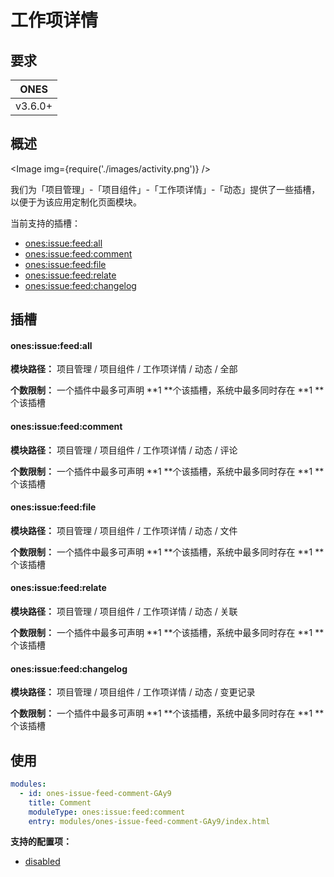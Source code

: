 
# 工作项详情

## 要求

| **ONES** |
| :------: |
| v3.6.0+  |

## 概述

<Image img={require('./images/activity.png')} />

我们为「项目管理」-「项目组件」-「工作项详情」-「动态」提供了一些插槽，以便于为该应用定制化页面模块。

当前支持的插槽：

- [ones:issue:feed:all](#onesissuefeedall)
- [ones:issue:feed:comment](#onesissuefeedcomment)
- [ones:issue:feed:file](#onesissuefeedfile)
- [ones:issue:feed:relate](#onesissuefeedrelate)
- [ones:issue:feed:changelog](#onesissuefeedchangelog)

## 插槽

#### ones:issue:feed:all

**模块路径：** 项目管理 / 项目组件 / 工作项详情 / 动态 / 全部

**个数限制：** 一个插件中最多可声明 **1 **个该插槽，系统中最多同时存在 **1 **个该插槽

#### ones:issue:feed:comment

**模块路径：** 项目管理 / 项目组件 / 工作项详情 / 动态 / 评论

**个数限制：** 一个插件中最多可声明 **1 **个该插槽，系统中最多同时存在 **1 **个该插槽

#### ones:issue:feed:file

**模块路径：** 项目管理 / 项目组件 / 工作项详情 / 动态 / 文件

**个数限制：** 一个插件中最多可声明 **1 **个该插槽，系统中最多同时存在 **1 **个该插槽

#### ones:issue:feed:relate

**模块路径：** 项目管理 / 项目组件 / 工作项详情 / 动态 / 关联

**个数限制：** 一个插件中最多可声明 **1 **个该插槽，系统中最多同时存在 **1 **个该插槽

#### ones:issue:feed:changelog

**模块路径：** 项目管理 / 项目组件 / 工作项详情 / 动态 / 变更记录

**个数限制：** 一个插件中最多可声明 **1 **个该插槽，系统中最多同时存在 **1 **个该插槽

## 使用

```yaml
modules:
  - id: ones-issue-feed-comment-GAy9
    title: Comment
    moduleType: ones:issue:feed:comment
    entry: modules/ones-issue-feed-comment-GAy9/index.html
```

**支持的配置项：**

- [disabled](../../../../../../reference/config/plugin.yaml#disabled)
